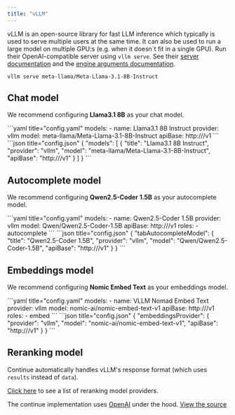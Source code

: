 ```yaml
---
title: "vLLM"
---
```




vLLM is an open-source library for fast LLM inference which typically is used to serve multiple users at the same time. It can also be used to run a large model on multiple GPU:s (e.g. when it doesn´t fit in a single GPU). Run their OpenAI-compatible server using `vllm serve`. See their [server documentation](https://docs.vllm.ai/en/latest/serving/openai_compatible_server.html) and the [engine arguments documentation](https://docs.vllm.ai/en/latest/usage/engine_args.html).

```shell
vllm serve meta-llama/Meta-Llama-3.1-8B-Instruct
```

## Chat model

We recommend configuring **Llama3.1 8B** as your chat model.

<Tabs>
    <Tab title="YAML">
    ```yaml title="config.yaml"
    models:
      - name: Llama3.1 8B Instruct
        provider: vllm
        model: meta-llama/Meta-Llama-3.1-8B-Instruct
        apiBase: http://<vllm chat endpoint>/v1
    ```
    </Tab>
    <Tab title="JSON">
    ```json title="config.json"
    {
      "models": [
        {
          "title": "Llama3.1 8B Instruct",
          "provider": "vllm",
          "model": "meta-llama/Meta-Llama-3.1-8B-Instruct",
          "apiBase": "http://<vllm chat endpoint>/v1"
        }
      ]
    }
    ```
    </Tab>
</Tabs>

## Autocomplete model

We recommend configuring **Qwen2.5-Coder 1.5B** as your autocomplete model.

<Tabs>
   <Tab title="YAML">
   ```yaml title="config.yaml"
   models:
     - name: Qwen2.5-Coder 1.5B
       provider: vllm
       model: Qwen/Qwen2.5-Coder-1.5B
       apiBase: http://<vllm autocomplete endpoint>/v1
       roles:
         - autocomplete
   ```
   </Tab>
   <Tab title="JSON">
   ```json title="config.json"
   {
     "tabAutocompleteModel": {
        "title": "Qwen2.5-Coder 1.5B",
        "provider": "vllm",
        "model": "Qwen/Qwen2.5-Coder-1.5B",
        "apiBase": "http://<vllm autocomplete endpoint>/v1"
     }
   }
   ```
   </Tab>
</Tabs>

## Embeddings model

We recommend configuring **Nomic Embed Text** as your embeddings model.

<Tabs>
   <Tab title="YAML">
   ```yaml title="config.yaml"
   models:
     - name: VLLM Nomad Embed Text 
       provider: vllm
       model: nomic-ai/nomic-embed-text-v1
       apiBase: http://<vllm embed endpoint>/v1
       roles:
         - embed
   ```
   </Tab>
   <Tab title="JSON">
   ```json title="config.json"
   {
     "embeddingsProvider": {
       "provider": "vllm",
       "model": "nomic-ai/nomic-embed-text-v1",
       "apiBase": "http://<vllm embed endpoint>/v1"
     }
   }
   ```
   </Tab>
</Tabs>

## Reranking model

Continue automatically handles vLLM's response format (which uses `results` instead of `data`).

[Click here](../../model-roles/reranking.mdx) to see a list of reranking model providers.

The continue implementation uses [OpenAI](../top-level/openai.mdx) under the hood. [View the source](https://github.com/continuedev/continue/blob/main/core/llm/llms/Vllm.ts)

